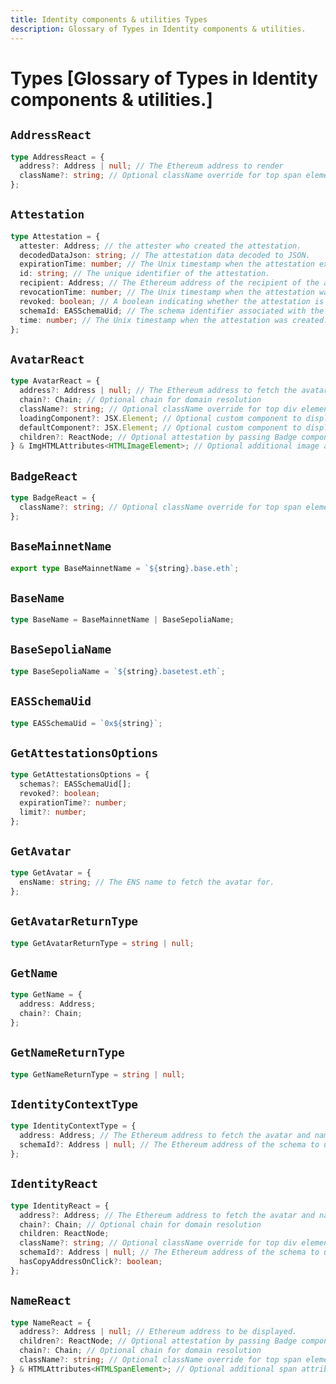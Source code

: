 ```yaml
---
title: Identity components & utilities Types
description: Glossary of Types in Identity components & utilities.
---
```


# Types [Glossary of Types in Identity components & utilities.]

## `AddressReact`

```ts
type AddressReact = {
  address?: Address | null; // The Ethereum address to render
  className?: string; // Optional className override for top span element.
};
```

## `Attestation`

```ts
type Attestation = {
  attester: Address; // the attester who created the attestation.
  decodedDataJson: string; // The attestation data decoded to JSON.
  expirationTime: number; // The Unix timestamp when the attestation expires (0 for no expiration).
  id: string; // The unique identifier of the attestation.
  recipient: Address; // The Ethereum address of the recipient of the attestation.
  revocationTime: number; // The Unix timestamp when the attestation was revoked, if applicable.
  revoked: boolean; // A boolean indicating whether the attestation is revocable or not.
  schemaId: EASSchemaUid; // The schema identifier associated with the attestation.
  time: number; // The Unix timestamp when the attestation was created.
};
```

## `AvatarReact`

```ts
type AvatarReact = {
  address?: Address | null; // The Ethereum address to fetch the avatar for.
  chain?: Chain; // Optional chain for domain resolution
  className?: string; // Optional className override for top div element.
  loadingComponent?: JSX.Element; // Optional custom component to display while the avatar data is loading.
  defaultComponent?: JSX.Element; // Optional custom component to display when no ENS name or avatar is available.
  children?: ReactNode; // Optional attestation by passing Badge component as its children
} & ImgHTMLAttributes<HTMLImageElement>; // Optional additional image attributes to apply to the avatar.
```

## `BadgeReact`

```ts
type BadgeReact = {
  className?: string; // Optional className override for top span element.
};
```

## `BaseMainnetName`

```ts
export type BaseMainnetName = `${string}.base.eth`;
```

## `BaseName`

```ts
type BaseName = BaseMainnetName | BaseSepoliaName;
```

## `BaseSepoliaName`

```ts
type BaseSepoliaName = `${string}.basetest.eth`;
```

## `EASSchemaUid`

```ts
type EASSchemaUid = `0x${string}`;
```

## `GetAttestationsOptions`

```ts
type GetAttestationsOptions = {
  schemas?: EASSchemaUid[];
  revoked?: boolean;
  expirationTime?: number;
  limit?: number;
};
```

## `GetAvatar`

```ts
type GetAvatar = {
  ensName: string; // The ENS name to fetch the avatar for.
};
```

## `GetAvatarReturnType`

```ts
type GetAvatarReturnType = string | null;
```

## `GetName`

```ts
type GetName = {
  address: Address;
  chain?: Chain;
};
```

## `GetNameReturnType`

```ts
type GetNameReturnType = string | null;
```

## `IdentityContextType`

```ts
type IdentityContextType = {
  address: Address; // The Ethereum address to fetch the avatar and name for.
  schemaId?: Address | null; // The Ethereum address of the schema to use for EAS attestation.
};
```

## `IdentityReact`

```ts
type IdentityReact = {
  address?: Address; // The Ethereum address to fetch the avatar and name for.
  chain?: Chain; // Optional chain for domain resolution
  children: ReactNode;
  className?: string; // Optional className override for top div element.
  schemaId?: Address | null; // The Ethereum address of the schema to use for EAS attestation.
  hasCopyAddressOnClick?: boolean;
};
```

## `NameReact`

```ts
type NameReact = {
  address?: Address | null; // Ethereum address to be displayed.
  children?: ReactNode; // Optional attestation by passing Badge component as its children
  chain?: Chain; // Optional chain for domain resolution
  className?: string; // Optional className override for top span element.
} & HTMLAttributes<HTMLSpanElement>; // Optional additional span attributes to apply to the name.
```
